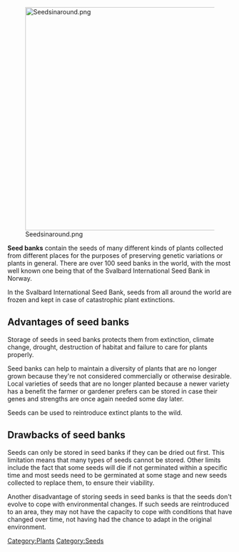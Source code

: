 [[File:Seedsinaround.png|center|500px]]

'''Seed banks''' contain the seeds of many different kinds of plants collected from different places for the purposes of preserving genetic variations or plants in general. There are over 100 seed banks in the world, with the most well known one being that of the Svalbard International Seed Bank in Norway.

In the Svalbard International Seed Bank, seeds from all around the world are frozen and kept in case of catastrophic plant extinctions.

== Advantages of seed banks ==

Storage of seeds in seed banks protects them from extinction, climate change, drought, destruction of habitat and failure to care for plants properly.

Seed banks can help to maintain a diversity of plants that are no longer grown because they're not considered commercially or otherwise desirable. Local varieties of seeds that are no longer planted because a newer variety has a benefit the farmer or gardener prefers can be stored in case their genes and strengths are once again needed some day later.

Seeds can be used to reintroduce extinct plants to the wild.

== Drawbacks of seed banks ==

Seeds can only be stored in seed banks if they can be dried out first. This limitation means that many types of seeds cannot be stored. Other limits include the fact that some seeds will die if not germinated within a specific time and most seeds need to be germinated at some stage and new seeds collected to replace them, to ensure their viability. 

Another disadvantage of storing seeds in seed banks is that the seeds don't evolve to cope with environmental changes. If such seeds are reintroduced to an area, they may not have the capacity to cope with conditions that have changed over time, not having had the chance to adapt in the original environment.



[[Category:Plants]]
[[Category:Seeds]]